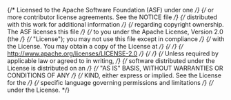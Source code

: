 {/* Licensed to the Apache Software Foundation (ASF) under one */}
{/* or more contributor license agreements. See the NOTICE file */}
{/* distributed with this work for additional information */}
{/* regarding copyright ownership. The ASF licenses this file */}
{/* to you under the Apache License, Version 2.0 (the */}
{/* "License"); you may not use this file except in compliance */}
{/* with the License. You may obtain a copy of the License at */}
{/*  */}
{/* http://www.apache.org/licenses/LICENSE-2.0 */}
{/*  */}
{/* Unless required by applicable law or agreed to in writing, */}
{/* software distributed under the License is distributed on an */}
{/* "AS IS" BASIS, WITHOUT WARRANTIES OR CONDITIONS OF ANY */}
{/* KIND, either express or implied. See the License for the */}
{/* specific language governing permissions and limitations */}
{/* under the License. */}


<Meta title="Reference/Nodes" />

<div
  style={{
    position: "absolute",
    left: "0",
    width: "100vw",
    height: "calc(100% - 70px)",
    boxShadow: "inset 0px 0px 20px 0px black",
  }}
>
  <DmnEditor
    isReadOnly={true}
    showDefaultDrdOnly={true}
    externalModelsByNamespace={{
      [REFERENCE_MODELS.externalDmn.model.definitions["@_namespace"]]: {
        type: "dmn",
        model: REFERENCE_MODELS.externalDmn.model,
        normalizedPosixPathRelativeToTheOpenFile: `./${REFERENCE_MODELS.externalDmn.filename}`,
        svg: "",
      },
      [REFERENCE_MODELS.externalDmnDefault.model.definitions["@_namespace"]]: {
        type: "dmn",
        model: REFERENCE_MODELS.externalDmnDefault.model,
        normalizedPosixPathRelativeToTheOpenFile: `./${REFERENCE_MODELS.externalDmnDefault.filename}`,
        svg: "",
      },
    }}
    model={REFERENCE_MODELS.nodes.model}
  />
</div>

